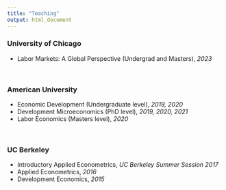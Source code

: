 ```yaml
---
title: "Teaching"
output: html_document
---
```


<div>

### University of Chicago
+ Labor Markets: A Global Perspective (Undergrad and Masters), *2023*

<br/>

### American University
+ Economic Development (Undergraduate level), *2019, 2020*
+ Development Microeconomics (PhD level), *2019, 2020, 2021*
+ Labor Economics (Masters level), *2020*

<br/>

### UC Berkeley
+ Introductory Applied Econometrics, *UC Berkeley Summer Session 2017*
+ Applied Econometrics, *2016*
+ Development Economics, *2015*


</div>

